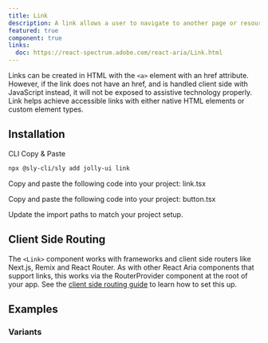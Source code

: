 ```yaml
---
title: Link
description: A link allows a user to navigate to another page or resource within a web page or application.
featured: true
component: true
links:
  doc: https://react-spectrum.adobe.com/react-aria/Link.html
---
```


Links can be created in HTML with the `<a>` element with an href attribute. However, if the link does not have an href, and is handled client side with JavaScript instead, it will not be exposed to assistive technology properly. Link helps achieve accessible links with either native HTML elements or custom element types.

<ComponentPreview name="link-demo" />

## Installation

<Tabs defaultValue="cli">

<TabsList>
  <TabsTrigger value="cli">CLI</TabsTrigger>
  <TabsTrigger value="manual">Copy & Paste</TabsTrigger>
</TabsList>

<TabsContent value="cli">

```bash
npx @sly-cli/sly add jolly-ui link
```

</TabsContent>

<TabsContent value="manual">

<Steps>

<Step>Copy and paste the following code into your project: link.tsx</Step>

<ComponentSource name="link" />

<Step>Copy and paste the following code into your project: button.tsx</Step>

<ComponentSource name="button" />

<Step>Update the import paths to match your project setup.</Step>

</Steps>

</TabsContent>

</Tabs>

## Client Side Routing

The `<Link>` component works with frameworks and client side routers like Next.js, Remix and React Router.
As with other React Aria components that support links, this works via the RouterProvider component at the root of your app.
See the [client side routing guide](https://react-spectrum.adobe.com/react-aria/routing.html) to learn how to set this up.

## Examples

### Variants

<ComponentPreview name="link-variants" />
